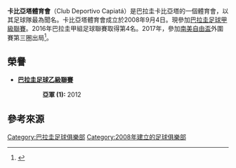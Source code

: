 {{noteTA 
|G1=南美球會
|G2=足球
}}
{{Infobox football club
| clubname   = 卡比亞塔
| image      = 
| fullname   = 卡比亞塔體育會
| nickname   = 
| founded    = {{Start date and years ago|2008|9|4}}
| city       = [[卡比亞塔|卡比亞塔]]
| ground     = Estadio Lic. Erico Galeano Segovia
| capacity   = 10.000<ref>{{Cite web |url=http://www.worldofstadiums.com/south-america/paraguay/ |title=存档副本 |access-date=2017-03-24 |archive-date=2021-01-16 |archive-url=https://web.archive.org/web/20210116180430/http://www.worldofstadiums.com/south-america/paraguay/ |dead-url=no }}</ref>
| chairman   = Erico Galeano
| manager    = Diego Gavilán
| league     = [[巴拉圭足球乙級聯賽|巴拉圭足球乙級聯賽]]
| season     = 2019
| position   = 巴拉甲，第 10 位（降班）
| pattern_la1=_capiata17h|pattern_b1=_capiata17h|pattern_ra1=_capiata17h|pattern_sh1=_capiata17h|pattern_so1=_socks
| leftarm1=FFFF00|body1=FFFF00|rightarm1=FFFF00|shorts1=0000FF|socks1=0000FF
| pattern_la2=_capiata17h|pattern_b2=_capiata17a|pattern_ra2=_capiata17h|pattern_sh2=_capiata17a|pattern_so2=_socks
| leftarm2=FFFFFF|body2=FFFFFF|rightarm2=FFFFFF|shorts2=FFFFFF|socks2=FFFFFF
| pattern_la3=_capiata17t|pattern_b3=_capiata17t|pattern_ra3=_capiata17t|pattern_sh3=_capiata17t|pattern_so3=_socks
| leftarm3=FFFF00|body3=FFFF00|rightarm3=FFFF00|shorts3=FFFF00|socks3=FFFF00
}}
'''卡比亞塔體育會'''（Club Deportivo Capiatá）是巴拉圭卡比亞塔的一個體育會，以其足球隊最為聞名。卡比亞塔體育會成立於2008年9月4日。現參加[[巴拉圭足球甲級聯賽|巴拉圭足球甲級聯賽]]。2016年巴拉圭甲組足球聯賽取得第4名。2017年，參加[[2017年南美自由盃|南美自由盃]]外圍賽第三圈出局<ref>{{Cite web |url=http://football.on.cc/cnt/news/newa/20170202/fbnewa0102x0.html |title=自由盃過關蒙流主勝穩 |accessdate=2017-03-24 |archive-date=2017-03-24 |archive-url=https://web.archive.org/web/20170324175627/http://football.on.cc/cnt/news/newa/20170202/fbnewa0102x0.html |dead-url=no }}</ref>。

==榮譽==
*'''[[巴拉圭足球乙級聯賽|巴拉圭足球乙級聯賽]]'''
::'''亞軍 (1):''' 2012

==參考來源 ==
{{reflist}}
[[Category:巴拉圭足球俱樂部|Category:巴拉圭足球俱樂部]]
[[Category:2008年建立的足球俱樂部|Category:2008年建立的足球俱樂部]]
